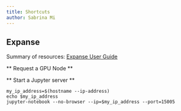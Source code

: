 ```yaml
---
title: Shortcuts
author: Sabrina Mi
---
```


## Expanse

Summary of resources: [Expanse User Guide](https://www.sdsc.edu/support/user_guides/expanse.html)

** Request a GPU Node **



** Start a Jupyter server **
```
my_ip_address=$(hostname --ip-address)
echo $my_ip_address
jupyter-notebook --no-browser --ip=$my_ip_address --port=15005
```
